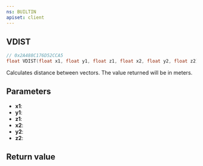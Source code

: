 ```yaml
---
ns: BUILTIN
apiset: client
---
```

## VDIST

```c
// 0x2A488C176D52CCA5
float VDIST(float x1, float y1, float z1, float x2, float y2, float z2);
```

Calculates distance between vectors.
The value returned will be in meters.

## Parameters
* **x1**:
* **y1**:
* **z1**:
* **x2**:
* **y2**:
* **z2**:

## Return value